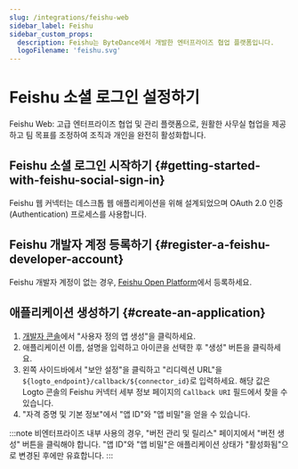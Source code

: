 ```yaml
---
slug: /integrations/feishu-web
sidebar_label: Feishu
sidebar_custom_props:
  description: Feishu는 ByteDance에서 개발한 엔터프라이즈 협업 플랫폼입니다.
  logoFilename: 'feishu.svg'
---
```



# Feishu 소셜 로그인 설정하기

Feishu Web: 고급 엔터프라이즈 협업 및 관리 플랫폼으로, 원활한 사무실 협업을 제공하고 팀 목표를 조정하여 조직과 개인을 완전히 활성화합니다.

<GuideTip />

## Feishu 소셜 로그인 시작하기 \{#getting-started-with-feishu-social-sign-in}

Feishu 웹 커넥터는 데스크톱 웹 애플리케이션을 위해 설계되었으며 OAuth 2.0 인증 (Authentication) 프로세스를 사용합니다.

## Feishu 개발자 계정 등록하기 \{#register-a-feishu-developer-account}

Feishu 개발자 계정이 없는 경우, [Feishu Open Platform](https://open.feishu.cn/app)에서 등록하세요.

## 애플리케이션 생성하기 \{#create-an-application}

1. [개발자 콘솔](https://open.feishu.cn/app)에서 "사용자 정의 앱 생성"을 클릭하세요.
2. 애플리케이션 이름, 설명을 입력하고 아이콘을 선택한 후 "생성" 버튼을 클릭하세요.
3. 왼쪽 사이드바에서 "보안 설정"을 클릭하고 "리디렉션 URL"을 `${logto_endpoint}/callback/${connector_id}`로 입력하세요. 해당 값은 Logto 콘솔의 Feishu 커넥터 세부 정보 페이지의 `Callback URI` 필드에서 찾을 수 있습니다.
4. "자격 증명 및 기본 정보"에서 "앱 ID"와 "앱 비밀"을 얻을 수 있습니다.

:::note
비엔터프라이즈 내부 사용의 경우, "버전 관리 및 릴리스" 페이지에서 "버전 생성" 버튼을 클릭해야 합니다.
"앱 ID"와 "앱 비밀"은 애플리케이션 상태가 "활성화됨"으로 변경된 후에만 유효합니다.
:::
